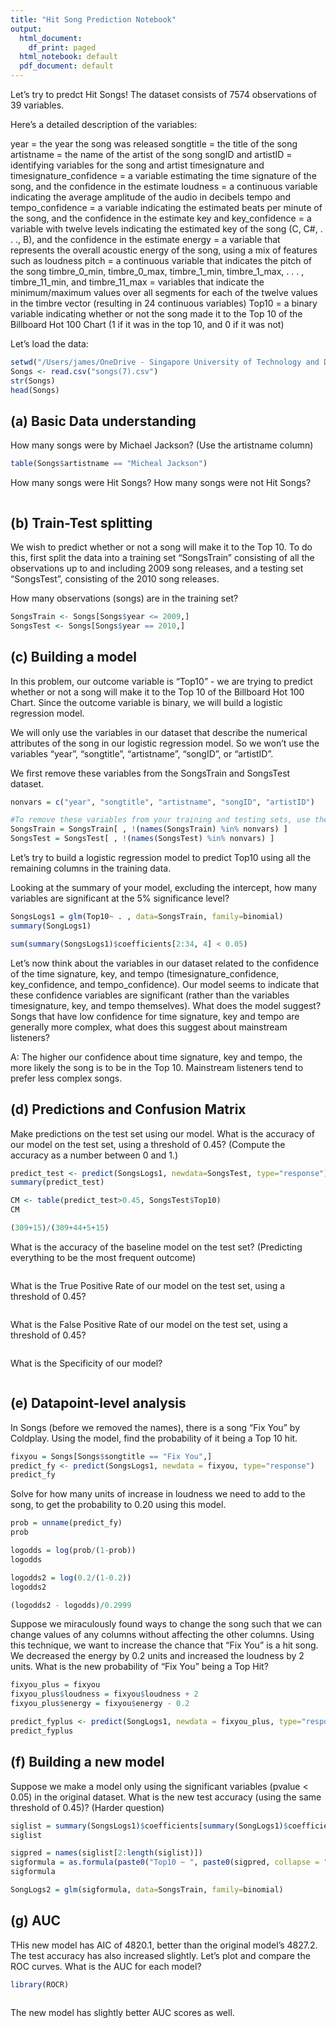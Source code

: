 ```yaml
---
title: "Hit Song Prediction Notebook"
output:
  html_document:
    df_print: paged
  html_notebook: default
  pdf_document: default
---
```


Let's try to predct Hit Songs!
The dataset consists of 7574 observations of 39 variables. 

Here's a detailed description of the variables:

year = the year the song was released
songtitle = the title of the song
artistname = the name of the artist of the song
songID and artistID = identifying variables for the song and artist
timesignature and timesignature_confidence = a variable estimating the time signature of the song, and the confidence in the estimate
loudness = a continuous variable indicating the average amplitude of the audio in decibels
tempo and tempo_confidence = a variable indicating the estimated beats per minute of the song, and the confidence in the estimate
key and key_confidence = a variable with twelve levels indicating the estimated key of the song (C, C#, . . ., B), and the confidence in the estimate
energy = a variable that represents the overall acoustic energy of the song, using a mix of features such as loudness
pitch = a continuous variable that indicates the pitch of the song
timbre_0_min, timbre_0_max, timbre_1_min, timbre_1_max, . . . , timbre_11_min, and timbre_11_max = variables that indicate the minimum/maximum values over all segments for each of the twelve values in the timbre vector (resulting in 24 continuous variables)
Top10 = a binary variable indicating whether or not the song made it to the Top 10 of the Billboard Hot 100 Chart (1 if it was in the top 10, and 0 if it was not)

Let's load the data:
```r
setwd("/Users/james/OneDrive - Singapore University of Technology and Design/SUTD/Year 3/Term 6/40.016 - The Analytics Edge/Week 6/Lecture 11 - Moneyball")
Songs <- read.csv("songs(7).csv")
str(Songs)
head(Songs)
```

## (a) Basic Data understanding

How many songs were by Michael Jackson? (Use the artistname column)
```r
table(Songs$artistname == "Micheal Jackson")
```

How many songs were Hit Songs? How many songs were not Hit Songs?
```r

```

## (b) Train-Test splitting

We wish to predict whether or not a song will make it to the Top 10. To do this, first split the data into a training set "SongsTrain" consisting of all the observations up to and including 2009 song releases, and a testing set "SongsTest", consisting of the 2010 song releases.

How many observations (songs) are in the training set?
```r
SongsTrain <- Songs[Songs$year <= 2009,]
SongsTest <- Songs[Songs$year == 2010,]
```

## (c) Building a model

In this problem, our outcome variable is "Top10" - we are trying to predict whether or not a song will make it to the Top 10 of the Billboard Hot 100 Chart. Since the outcome variable is binary, we will build a logistic regression model.

We will only use the variables in our dataset that describe the numerical attributes of the song in our logistic regression model. So we won't use the variables "year", "songtitle", "artistname", "songID", or "artistID".

We first remove these variables from the SongsTrain and SongsTest dataset.

```r
nonvars = c("year", "songtitle", "artistname", "songID", "artistID")

#To remove these variables from your training and testing sets, use the neat command
SongsTrain = SongsTrain[ , !(names(SongsTrain) %in% nonvars) ]
SongsTest = SongsTest[ , !(names(SongsTest) %in% nonvars) ]
```


Let's try to build a logistic regression model to predict Top10 using all the remaining columns in the training data. 

Looking at the summary of your model, excluding the intercept, how many variables are significant at the 5% significance level?
```r
SongsLogs1 = glm(Top10~ . , data=SongsTrain, family=binomial)
summary(SongLogs1)

sum(summary(SongsLogs1)$coefficients[2:34, 4] < 0.05)

```

Let's now think about the variables in our dataset related to the confidence of the time signature, key, and tempo (timesignature_confidence, key_confidence, and tempo_confidence). Our model seems to indicate that these confidence variables are significant (rather than the variables timesignature, key, and tempo themselves). What does the model suggest? Songs that have low confidence for time signature, key and tempo are generally more complex, what does this suggest about mainstream listeners?

A: The higher our confidence about time signature, key and tempo, the more likely the song is to be in the Top 10.
Mainstream listeners tend to prefer less complex songs.


## (d) Predictions and Confusion Matrix

Make predictions on the test set using our model. What is the accuracy of our model on the test set, using a threshold of 0.45? (Compute the accuracy as a number between 0 and 1.)

```r
predict_test <- predict(SongsLogs1, newdata=SongsTest, type="response")
summary(predict_test)

CM <- table(predict_test>0.45, SongsTest$Top10)
CM

(309+15)/(309+44+5+15)
```

What is the accuracy of the baseline model on the test set? (Predicting everything to be the most frequent outcome)
```r

```

What is the True Positive Rate of our model on the test set, using a threshold of 0.45?
```r

```

What is the False Positive Rate of our model on the test set, using a threshold of 0.45?
```r

```

What is the Specificity of our model?

```r

```


## (e) Datapoint-level analysis

In Songs (before we removed the names), there is a song "Fix You" by Coldplay. Using the model, find the probability of it being a Top 10 hit.
```r
fixyou = Songs[Songs$songtitle == "Fix You",]
predict_fy <- predict(SongsLogs1, newdata = fixyou, type="response")
predict_fy
```

Solve for how many units of increase in loudness we need to add to the song, to get the probability to 0.20 using this model.
```r
prob = unname(predict_fy)
prob

logodds = log(prob/(1-prob))
logodds

logodds2 = log(0.2/(1-0.2))
logodds2

(logodds2 - logodds)/0.2999
```


Suppose we miraculously found ways to change the song such that we can change values of any columns without affecting the other columns. Using this technique, we want to increase the chance that "Fix You" is a hit song. We decreased the energy by 0.2 units and increased the loudness by 2 units. What is the new probability of "Fix You" being a Top Hit?
```r
fixyou_plus = fixyou
fixyou_plus$loudness = fixyou$loudness + 2
fixyou_plus$energy = fixyou$energy - 0.2

predict_fyplus <- predict(SongLogs1, newdata = fixyou_plus, type="response")
predict_fyplus
```

## (f) Building a new model

Suppose we make a model only using the significant variables (pvalue < 0.05) in the original dataset. What is the new test accuracy (using the same threshold of 0.45)?
(Harder question)
```r
siglist = summary(SongsLogs1)$coefficients[summary(SongLogs1)$coefficients[,4]<0.05, 4]
siglist

sigpred = names(siglist[2:length(siglist)])
sigformula = as.formula(paste0("Top10 ~ ", paste0(sigpred, collapse = " + ")))
sigformula

SongLogs2 = glm(sigformula, data=SongsTrain, family=binomial)
```

## (g) AUC

THis new model has AIC of 4820.1, better than the original model's 4827.2.
The test accuracy has also increased slightly.
Let's plot and compare the ROC curves. What is the AUC for each model?

```r
library(ROCR)

```
```r

```

The new model has slightly better AUC scores as well.
